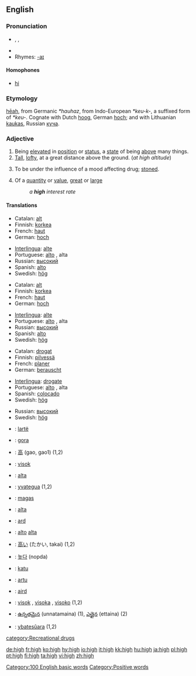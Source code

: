 ==English==
{{rank|herself|year|dear|296|high|above|received|read}}
===Pronunciation===
* {{AHD|hī}}, {{IPA|/haɪ/}}, {{SAMPA|/haI/}}
*{{audio|en-us-high.ogg|Audio (US)}}
* Rhymes: [[Rhymes:English:-aɪ|-aɪ]]

====Homophones====
*[[hi]]

===Etymology===
{{ang}} [[heah|hēah]], from Germanic ''*hauhaz'', from Indo-European ''*keu-k-'', a suffixed form of ''*keu-''.  Cognate with Dutch [[hoog]], German [[hoch]]; and with Lithuanian [[kaukas]], Russian [[куча]].

===Adjective===
{{en-adj|higher|highest}}

# Being [[elevated]] in [[position]] or [[status]], a [[state]] of being [[above]] many things.
# [[Tall]], [[lofty]], at a great distance above the ground.  (''at high altitude'')
# {{slang}} To be under the influence of a mood affecting drug; [[stoned]].<!--wikisaurus?-->
# Of a [[quantity]] or [[value]], [[great]] or [[large]]
#:''a '''high''' interest rate''

====Translations====
{{top|elevated}}
*Catalan: [[alt]]
*Finnish: [[korkea]] 
*French: [[haut]]
*German: [[hoch]] 
{{mid}}
*[[Interlingua]]: [[alte]]
*Portuguese: [[alto]] {{m}}, alta {{f}}
*Russian: [[высокий]] {{m}}
*Spanish: [[alto]]
*Swedish: [[hög]]
{{bottom}}
{{top|tall, lofty}}
*Catalan: [[alt]]
*Finnish: [[korkea]] 
*French: [[haut]]
*German: [[hoch]] 
{{mid}}
*[[Interlingua]]: [[alte]]
*Portuguese: [[alto]] {{m}}, alta {{f}}
*Russian: [[высокий]] {{m}}
*Spanish: [[alto]]
*Swedish: [[hög]]
{{bottom}}
{{top|stoned}}
*Catalan: [[drogat]]
*Finnish: [[pilvessä]] 
*French: [[planer]] 
*German: [[berauscht]]
{{mid}}
*[[Interlingua]]: [[drogate]] 
*Portuguese: [[alto]] {{m}}, alta {{f}}
*Spanish: [[colocado]]
*Swedish: [[hög]] 
{{bottom}}
{{top|great or large quantity}}
{{mid}}
*Russian: [[высокий]] {{m}}
*Swedish: [[hög]]
{{bottom}}

{{checktrans}}
{{top}}
*{{ttbc|Albanian}}: [[lartë]]
*{{ttbc|Basque}}: [[gora]]
*{{ttbc|Chinese}}: [[高]] (gao, gao1) (1,2)
*{{ttbc|Croatian}}: [[visok]]
*{{ttbc|Esperanto}}: [[alta]]
*{{ttbc|Guaraní}}: [[yvategua]] (1,2)
*{{ttbc|Hungarian}}: [[magas]]
*{{ttbc|Ido}}: [[alta]]
*{{ttbc|Irish}}: [[ard]]
*{{ttbc|Italian}}: [[alto]] {{m}} [[alta]] {{f}}
*{{ttbc|Japanese}}: [[高い]] (たかい, takai) (1,2)
{{mid}}
*{{ttbc|Korean}}: [[높다]] (nopda) 
*{{ttbc|Pitjantjatjara}}: [[katu]]
*{{ttbc|Sardinian}}: [[artu]]
*{{ttbc|Scottish Gaelic}}: [[aird]]
*{{ttbc|Slovene}}: [[visok]] {{m}}, [[visoka]] {{f}}, [[visoko]] {{n}} (1,2)
*{{ttbc|Telugu}}: [[ఉన్నతమైన]] (unnatamaina) (1), [[ఎత్తైన]] (ettaina) (2)
*{{ttbc|Tupinambá}}: [[ybatesûara]] (1,2)
{{bottom}}

[[category:Recreational drugs]]
[[Category:100 English basic words]]
[[Category:Positive words]]

[[de:high]]
[[fr:high]]
[[ko:high]]
[[hy:high]]
[[io:high]]
[[it:high]]
[[kk:high]]
[[hu:high]]
[[ja:high]]
[[pl:high]]
[[pt:high]]
[[fi:high]]
[[ta:high]]
[[vi:high]]
[[zh:high]]